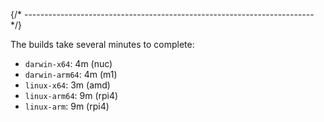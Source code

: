 
{/* ------------------------------------------------------------------------ */}

The builds take several minutes to complete:

- `darwin-x64`: 4m (nuc)
- `darwin-arm64`: 4m (m1)
- `linux-x64`: 3m (amd)
- `linux-arm64`: 9m (rpi4)
- `linux-arm`: 9m (rpi4)
